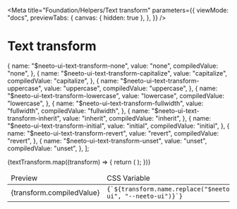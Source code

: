
<Meta
  title="Foundation/Helpers/Text transform"
  parameters={{
    viewMode: "docs",
    previewTabs: {
      canvas: { hidden: true },
    },
  }}
/>

<style>{`
  .story-demo-table tr{
      background: transparent !important;
  }

`}</style>

# Text transform

  {
    name: "$neeto-ui-text-transform-none",
    value: "none",
    compiledValue: "none",
  },
  {
    name: "$neeto-ui-text-transform-capitalize",
    value: "capitalize",
    compiledValue: "capitalize",
  },
  {
    name: "$neeto-ui-text-transform-uppercase",
    value: "uppercase",
    compiledValue: "uppercase",
  },
  {
    name: "$neeto-ui-text-transform-lowercase",
    value: "lowercase",
    compiledValue: "lowercase",
  },
  {
    name: "$neeto-ui-text-transform-fullwidth",
    value: "fullwidth",
    compiledValue: "fullwidth",
  },
  {
    name: "$neeto-ui-text-transform-inherit",
    value: "inherit",
    compiledValue: "inherit",
  },
  {
    name: "$neeto-ui-text-transform-initial",
    value: "initial",
    compiledValue: "initial",
  },
  {
    name: "$neeto-ui-text-transform-revert",
    value: "revert",
    compiledValue: "revert",
  },
  {
    name: "$neeto-ui-text-transform-unset",
    value: "unset",
    compiledValue: "unset",
  },
];

<table className="table-auto">
  <thead>
    <tr>
      <td className="border p-2">Preview</td>
      <td className="border p-2">CSS Variable</td>
      <td className="border p-2">Class</td>
    </tr>
  </thead>
  <tbody>
    {textTransform.map((transform) => {
      return (
        <tr key={transform.name}>
          <td className="neeto-ui-bg-gray-800 p-2">
            <div className="p-6">
              <div
                className={`w-36 h-12 flex items-center justify-center rounded-sm neeto-ui-bg-white ${transform.name.replace(
                  "$neeto-ui",
                  "neeto-ui"
                )}`}
              >
                {transform.compiledValue}
              </div>
            </div>
          </td>
          <td className="border p-2">
            <code>{`${transform.name.replace("$neeto-ui", "--neeto-ui")}`}</code>
          </td>
          <td className="border p-2">
            <div className="flex justify-between">
              <code>{`${transform.name.replace("$neeto-ui", "neeto-ui")}`}</code>
            </div>
          </td>
        </tr>
      );
    })}
  </tbody>
</table>
